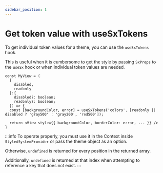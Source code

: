 ```yaml
---
sidebar_position: 1
---
```


# Get token value with useSxTokens

To get individual token values for a theme, you can use the `useSxTokens` hook.

This is useful when it is cumbersome to get the style by passing `SxProps` to the `useSx` hook or when individual token values are needed.

```tsx
const MyView = (
  {
    disabled,
    readonly
  }:{
    disabled?: boolean;
    readonly?: boolean;
  }) => {
  const [backgroundColor, error] = useSxTokens('colors', [readonly || disabled ? 'gray500' : 'gray200', 'red500']);

  return <View style={{ backgroundColor, borderColor: error, ... }} />
}
```

:::info
To operate properly, you must use it in the Context inside `StyledSystemProvider` or pass the theme object as an option.

Otherwise, `undefined` is returned for every position in the returned array.

Additionally, `undefined` is returned at that index when attempting to reference a key that does not exist.
:::
